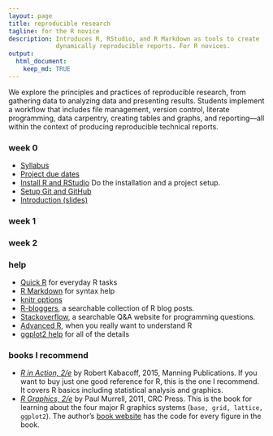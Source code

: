 ```yaml
---
layout: page
title: reproducible research
tagline: for the R novice
description: Introduces R, RStudio, and R Markdown as tools to create
             dynamically reproducible reports. For R novices. 
output: 
  html_document:
    keep_md: TRUE
---
```


We explore the principles and practices of reproducible research, from gathering data to analyzing data and presenting results. Students implement a  workflow that includes file management, version control, literate programming, data carpentry, creating tables and graphs, and reporting---all within the context of producing reproducible technical reports.






### week 0 

- [Syllabus](pages/cm001_syllabus.html) 
- [Project due dates](pages/cm002_deadlines.html) 
- [Install R and RStudio](https://github.com/DSR-RHIT/install-R-and-RStudio) Do the installation and a project setup. 
- [Setup Git and GitHub](pages/cm003_git-setup.html) 
- [Introduction (slides)](slides/slides001_introduction.html) 


### week 1


### week 2 


### help  

- [Quick R](http://www.statmethods.net/) for everyday R tasks  
- [R Markdown](http://rmarkdown.rstudio.com/) for syntax help  
- [knitr options](http://yihui.name/knitr/options/) 
- [R-bloggers](https://www.r-bloggers.com/), a searchable collection of R blog posts. 
- [Stackoverflow](http://stackoverflow.com/questions/tagged/r), a searchable Q&A website for programming questions. 
- [Advanced R](http://adv-r.had.co.nz/), when you really want to understand R
- [ggplot2 help](http://docs.ggplot2.org/current/index.html) for all of the details 

### books I recommend

- [*R in Action, 2/e*](https://www.manning.com/books/r-in-action-second-edition) by Robert Kabacoff, 2015, Manning Publications. If you want to buy just one good reference for R, this is the one I recommend. It covers R basics including statistical analysis and graphics. 
- [*R Graphics, 2/e*](https://www.crcpress.com/R-Graphics-Second-Edition/Murrell/p/book/9781439831762) by Paul Murrell, 2011, CRC Press. This is the book for learning about the four major R graphics systems (`base, grid, lattice, ggplot2`).  The author's [book website](https://www.stat.auckland.ac.nz/~paul/RG2e/) has the code for every figure in the book. 



